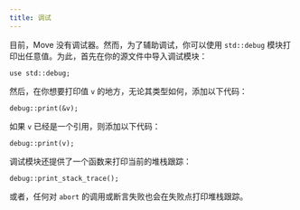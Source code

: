 ```yaml
---
title: 调试
---
```


目前，Move 没有调试器。然而，为了辅助调试，你可以使用 `std::debug` 模块打印出任意值。为此，首先在你的源文件中导入调试模块：

```move
use std::debug;
```

然后，在你想要打印值 `v` 的地方，无论其类型如何，添加以下代码：

```move
debug::print(&v);
```

如果 `v` 已经是一个引用，则添加以下代码：

```move
debug::print(v);
```

调试模块还提供了一个函数来打印当前的堆栈跟踪：

```move
debug::print_stack_trace();
```

或者，任何对 `abort` 的调用或断言失败也会在失败点打印堆栈跟踪。

